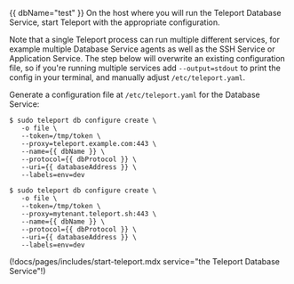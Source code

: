 {{ dbName="test" }}
On the host where you will run the Teleport Database Service, start Teleport
with the appropriate configuration.

Note that a single Teleport process can run multiple different services, for
example multiple Database Service agents as well as the SSH Service or Application
Service. The step below will overwrite an existing configuration file, so if
you're running multiple services add `--output=stdout` to print the config in
your terminal, and manually adjust `/etc/teleport.yaml`.

Generate a configuration file at `/etc/teleport.yaml` for the Database Service:

<Tabs>
<TabItem scope={["oss", "enterprise"]} label="Teleport Enterprise/Enterprise Cloud">

```code
$ sudo teleport db configure create \
   -o file \
   --token=/tmp/token \
   --proxy=teleport.example.com:443 \
   --name={{ dbName }} \
   --protocol={{ dbProtocol }} \
   --uri={{ databaseAddress }} \
   --labels=env=dev 
```

</TabItem>
<TabItem scope={["cloud","team"]} label="Teleport Community Edition">

```code
$ sudo teleport db configure create \
   -o file \
   --token=/tmp/token \
   --proxy=mytenant.teleport.sh:443 \
   --name={{ dbName }} \
   --protocol={{ dbProtocol }} \
   --uri={{ databaseAddress }} \
   --labels=env=dev
```

</TabItem>
</Tabs>

(!docs/pages/includes/start-teleport.mdx service="the Teleport Database Service"!)
